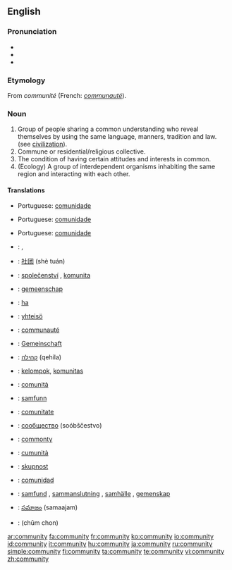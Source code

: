 {{wikipedia|dab=community (disambiguation)|community}}
==English==

===Pronunciation===
*{{IPA|/k(ə)ˈmjunəti/ or /k(ə)ˈmjunəɾi/}}
*{{audio|en-us-community.ogg|Audio (US)}}
*{{audio|en-ca-community.ogg|Audio (CA)}}

===Etymology===
From {{OF.}} ''communité'' (French: ''[[communauté]]'').

===Noun===
{{wikipedia}}
{{en-noun|communit|ies}}

# Group of people sharing a common understanding who reveal themselves by using the same language, manners, tradition and law. (see [[civilization]]).
# Commune or residential/religious collective.
# The condition of having certain attitudes and interests in common.
# (Ecology) A group of interdependent organisms inhabiting the same region and interacting with each other.

====Translations====
{{trans-top|Group of people sharing a common understanding}}
{{trans-mid}}
*Portuguese: [[comunidade]] {{f}}
{{trans-bottom}}

{{trans-top|Commune or residential/religious collective}}
{{trans-mid}}
*Portuguese: [[comunidade]] {{f}}
{{trans-bottom}}

{{trans-top|The condition of having certain attitudes and interests in common}}
{{trans-mid}}
*Portuguese: [[comunidade]] {{f}}
{{trans-bottom}}

{{checktrans}}
{{trans-top}}
*{{ttbc|Arabic}}: {{ARchar|[[جماعة]]}} {{f}}, {{ARchar|[[جالية]]}} {{f}}
*{{ttbc|Chinese}}: [[社团]] (shè tuán)
*{{ttbc|Czech}}: [[společenství]] {{n}}, [[komunita]] {{f}}
*{{ttbc|Dutch}}: [[gemeenschap]] {{f}}
*{{ttbc|Ewe}}: [[ha]]
*{{ttbc|Finnish}}: [[yhteisö]]
*{{ttbc|French}}: [[communauté]] {{f}}
*{{ttbc|German}}: [[Gemeinschaft]] {{f}}
*{{ttbc|Hebrew}}: [[קהילה]] (qehila) {{f}}
*{{ttbc|Indonesian}}: [[kelompok]], [[komunitas]]
*{{ttbc|Italian}}: [[comunità]] {{f}}
{{trans-mid}}
*{{ttbc|Norwegian}}: [[samfunn]] {{n}}
*{{ttbc|Romanian}}: [[comunitate]] {{f}}
*{{ttbc|Russian}}: [[сообщество]] (soóbščestvo) {{n}}
*{{ttbc|Scots}}: [[commonty]]
*{{ttbc|Sicilian}}: [[cumunità]] {{f}}
*{{ttbc|Slovene}}: [[skupnost]] {{f}}
*{{ttbc|Spanish}}: [[comunidad]] {{f}}
*{{ttbc|Swedish}}: [[samfund]] {{c}}, [[sammanslutning]] {{c}}, [[samhälle]] {{c}}, [[gemenskap]] {{c}}
*{{ttbc|Telugu}}: [[సమాజం]] (samaajam)
*{{ttbc|Thai}}: {{THchar|[[ชุมชน]]}} (chūm chon)
{{trans-bottom}}

[[ar:community]]
[[fa:community]]
[[fr:community]]
[[ko:community]]
[[io:community]]
[[id:community]]
[[it:community]]
[[hu:community]]
[[ja:community]]
[[ru:community]]
[[simple:community]]
[[fi:community]]
[[ta:community]]
[[te:community]]
[[vi:community]]
[[zh:community]]